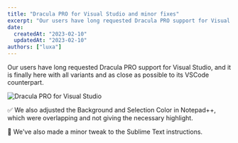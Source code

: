 ```yaml
---
title: "Dracula PRO for Visual Studio and minor fixes"
excerpt: "Our users have long requested Dracula PRO support for Visual Studio, and it is finally here!"
date:
  createdAt: "2023-02-10"
  updatedAt: "2023-02-10"
authors: ["luxa"]
---
```


Our users have long requested Dracula PRO support for Visual Studio, and it is finally here with all variants and as close as possible to its VSCode counterpart.

![Dracula PRO for Visual Studio](/images/logs/dracula-pro-for-visual-studio-and-minor-fixes-a.png)

✅ We also adjusted the Background and Selection Color in Notepad++, which were overlapping and not giving the necessary highlight.

🎯 We've also made a minor tweak to the Sublime Text instructions.
